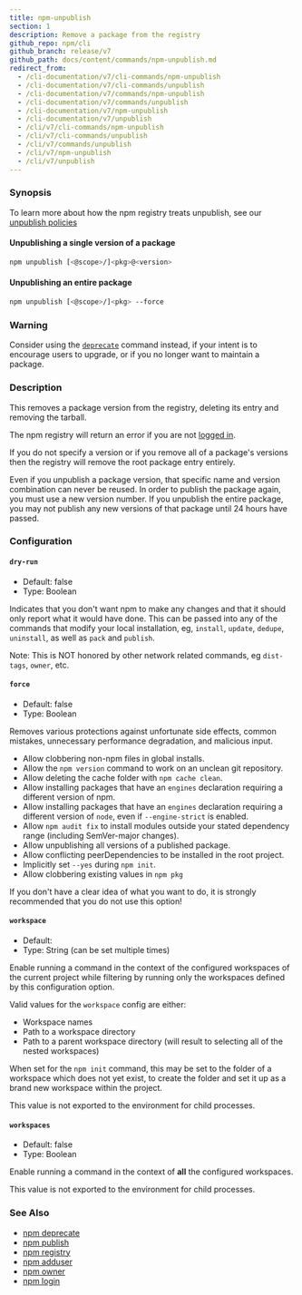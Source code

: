 ```yaml
---
title: npm-unpublish
section: 1
description: Remove a package from the registry
github_repo: npm/cli
github_branch: release/v7
github_path: docs/content/commands/npm-unpublish.md
redirect_from:
  - /cli-documentation/v7/cli-commands/npm-unpublish
  - /cli-documentation/v7/cli-commands/unpublish
  - /cli-documentation/v7/commands/npm-unpublish
  - /cli-documentation/v7/commands/unpublish
  - /cli-documentation/v7/npm-unpublish
  - /cli-documentation/v7/unpublish
  - /cli/v7/cli-commands/npm-unpublish
  - /cli/v7/cli-commands/unpublish
  - /cli/v7/commands/unpublish
  - /cli/v7/npm-unpublish
  - /cli/v7/unpublish
---
```


### Synopsis

To learn more about how the npm registry treats unpublish, see our <a
href="https://docs.npmjs.com/policies/unpublish" target="_blank"
rel="noopener noreferrer"> unpublish policies</a>

#### Unpublishing a single version of a package

```bash
npm unpublish [<@scope>/]<pkg>@<version>
```

#### Unpublishing an entire package

```bash
npm unpublish [<@scope>/]<pkg> --force
```

### Warning

Consider using the [`deprecate`](/cli/v7/commands/npm-deprecate) command instead, if your intent is to encourage users to upgrade, or if you no longer want to maintain a package.

### Description

This removes a package version from the registry, deleting its entry and removing the tarball.

The npm registry will return an error if you are not [logged in](/cli/v7/commands/npm-adduser).

If you do not specify a version or if you remove all of a package's versions then the registry will remove the root package entry entirely.

Even if you unpublish a package version, that specific name and version combination can never be reused. In order to publish the package again, you must use a new version number. If you unpublish the entire package, you may not publish any new versions of that package until 24 hours have passed.

### Configuration

#### `dry-run`

- Default: false
- Type: Boolean

Indicates that you don't want npm to make any changes and that it should only report what it would have done. This can be passed into any of the commands that modify your local installation, eg, `install`, `update`, `dedupe`, `uninstall`, as well as `pack` and `publish`.

Note: This is NOT honored by other network related commands, eg `dist-tags`, `owner`, etc.

#### `force`

- Default: false
- Type: Boolean

Removes various protections against unfortunate side effects, common mistakes, unnecessary performance degradation, and malicious input.

- Allow clobbering non-npm files in global installs.
- Allow the `npm version` command to work on an unclean git repository.
- Allow deleting the cache folder with `npm cache clean`.
- Allow installing packages that have an `engines` declaration requiring a different version of npm.
- Allow installing packages that have an `engines` declaration requiring a different version of `node`, even if `--engine-strict` is enabled.
- Allow `npm audit fix` to install modules outside your stated dependency range (including SemVer-major changes).
- Allow unpublishing all versions of a published package.
- Allow conflicting peerDependencies to be installed in the root project.
- Implicitly set `--yes` during `npm init`.
- Allow clobbering existing values in `npm pkg`

If you don't have a clear idea of what you want to do, it is strongly recommended that you do not use this option!

#### `workspace`

- Default:
- Type: String (can be set multiple times)

Enable running a command in the context of the configured workspaces of the current project while filtering by running only the workspaces defined by this configuration option.

Valid values for the `workspace` config are either:

- Workspace names
- Path to a workspace directory
- Path to a parent workspace directory (will result to selecting all of the nested workspaces)

When set for the `npm init` command, this may be set to the folder of a workspace which does not yet exist, to create the folder and set it up as a brand new workspace within the project.

This value is not exported to the environment for child processes.

#### `workspaces`

- Default: false
- Type: Boolean

Enable running a command in the context of **all** the configured workspaces.

This value is not exported to the environment for child processes.

### See Also

- [npm deprecate](/cli/v7/commands/npm-deprecate)
- [npm publish](/cli/v7/commands/npm-publish)
- [npm registry](/cli/v7/using-npm/registry)
- [npm adduser](/cli/v7/commands/npm-adduser)
- [npm owner](/cli/v7/commands/npm-owner)
- [npm login](/cli/v7/commands/npm-adduser)
